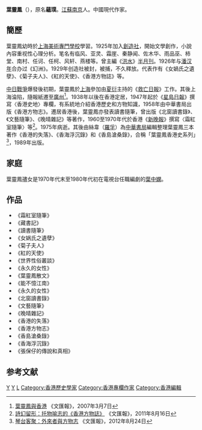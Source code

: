 '''葉靈鳳'''（{{bd|1905年|5月12日|1975年|11月23日|catIdx=Y葉}}），原名'''蘊璞'''。[[江蘇|江蘇]][[南京|南京]]人。中國現代作家。

==簡歷==
葉靈鳳幼時於[[上海美術專門學校|上海美術專門學校]]學習。1925年加入[[創造社|創造社]]，開始文學創作，小說內容重视性心理分析。笔名有临风、亚灵、霜崖、秦静闻、佐木华、雨品巫、柿堂、南村、任诃、任柯、风轩、燕楼等。曾主編《[[洪水|洪水]]》[[半月刊|半月刊]]。1926年与[[潘汉年|潘汉年]]合办过《幻洲》。1929年创造社被封，被捕，不久釋放。代表作有《女媧氏之遺孽》、《菊子夫人》、《紅的天使》、《香港方物誌》等。

[[中国抗日战争|中日戰爭]]爆發後初期，葉靈鳳於[[上海|上海]]參加由[[夏衍|夏衍]]主持的《[[救亡日報|救亡日報]]》工作。其後上海淪陷，隨報紙遷至[[廣州|廣州]]<ref>[http://news.xinhuanet.com/theory/2007-03/07/content_5811354.htm 葉靈鳳與香港]{{dead link|date=2018年4月 |bot=InternetArchiveBot |fix-attempted=yes }} 《文匯報》，2007年3月7日</ref>。1938年以後在香港定居，1947年起於《[[星島日報|星島日報]]》撰寫〈香港史地〉專欄，有系統地介紹香港歷史和方物知識，1958年由中華書局出版《香港方物志》。遷居香港後，葉靈鳳亦發表讀書隨筆，曾出版《北窗讀書錄》、《文藝隨筆》、《晚晴雜記》等著作，1960至1970年代於香港《[[新晚報|新晚報]]》撰寫〈霜紅室隨筆〉等<ref>[http://paper.wenweipo.com/2011/08/16/OT1108160015.htm 詩幻留形：托物喻志的《香港方物誌》] {{Wayback|url=http://paper.wenweipo.com/2011/08/16/OT1108160015.htm |date=20181213083555 }} 《文匯報》，2011年8月16日</ref>。1975年病逝。其後由絲韋（[[羅孚|羅孚]]）為[[中華書局|中華書局]]編輯整理葉靈鳳三本著作《香港的失落》、《香海浮沉錄》和《香島滄桑錄》，合稱「葉靈鳳香港史系列」<ref>[http://paper.wenweipo.com/2012/08/24/OT1208240012.htm 琴台客聚：外來者與方物志] {{Wayback|url=http://paper.wenweipo.com/2012/08/24/OT1208240012.htm |date=20200224020419 }} 《文匯報》，2012年8月24日</ref>，1989年出版。

== 家庭 ==
葉靈鳳孻女是1970年代末至1980年代初在電視台任職編劇的[[葉中嫻|葉中嫻]]。

==作品==
*《霜紅室隨筆》
*《藏書記》
*《讀書隨筆》
*《女娲氏之遺孽》
*《菊子夫人》
*《紅的天使》
*《世界性俗叢談》
*《永久的女性》
*《葉靈鳳散文》
*《能不憶江南》
*《永久的女性》
*《北窗讀書錄》
*《文藝隨筆》
*《晚晴雜記》
*《香港的失落》
*《香港方物志》
*《香島滄桑錄》
*《香海浮沉錄》
*《張保仔的傳說和真相》

==参考文献==
{{references}}

{{中国近现代文学}}
{{DEFAULTSORT:Ye}}
[[Category:中國左翼作家|Y]]
[[Category:南京人|Y]]
[[Category:葉姓|L]]
[[Category:香港歷史學家|Category:香港歷史學家]]
[[Category:香港專欄作家|Category:香港專欄作家]]
[[Category:香港編輯|Category:香港編輯]]